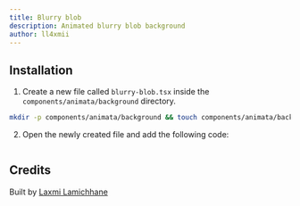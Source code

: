 ```yaml
---
title: Blurry blob
description: Animated blurry blob background
author: ll4xmii
---
```


<ComponentPreview name="background-blurry-blob--docs" />

## Installation

1. Create a new file called `blurry-blob.tsx` inside the `components/animata/background` directory.

```bash
mkdir -p components/animata/background && touch components/animata/background/blurry-blob.tsx
```

2. Open the newly created file and add the following code:

```jsx file=<rootDir>/animata/background/blurry-blob.tsx

```

## Credits

Built by [Laxmi Lamichhane](https://github.com/llaxmi)
